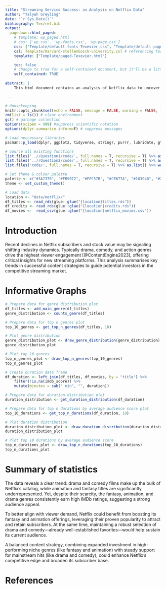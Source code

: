 ```yaml
---
title: "Streaming Service Success: an Analysis on Netflix Data"
author: "Talyah Greyling"
date: "`r Sys.Date()`"
bibliography: Tex/ref.bib       
output:
  pagedown::html_paged:
    # template: wp_paged.html
    # css: ['wp.css', 'wp-fonts.css', 'wp-page.css']
    css: ["Template/default-fonts-Texevier.css", "Template/default-page-Texevier.css", "Template/default-Texevier.css"]
    csl: Template/harvard-stellenbosch-university.csl # referencing format used.
    template: ["Template/paged-Texevier.html"]

    toc: false
    # change to true for a self-contained document, but it'll be a litte slower for Pandoc to render
    self_contained: TRUE
    
abstract: |
    This html document contains an analysis of Netflix data to uncover the dos and don'ts of streaming services. Key statistics, graphs and tables are accompanied by short summaries ideal for any busy investor to make quick & efficient investment calls. 

---
```


```r

# Housekeeping 
knitr::opts_chunk$set(echo = FALSE, message = FALSE, warning = FALSE, fig.width = 6, fig.height = 5, fig.pos = 'H') # set chunk defaults 
rm(list = ls()) # clear environment 
gc() # garbage collection
options(scipen = 999) #suppress scientific notation
options(dplyr.summarise.inform=F) # suppress messages 

# Load neccessary libraries 
pacman::p_load(dplyr, ggplot2, tidyverse, stringr, purrr, lubridate, gt, fmsb, hrbrthemes) ############## update 

# Source all existing functions 
list.files('..//Question1/code/', full.names = T, recursive = T) %>% as.list() %>% walk(~source(.))
list.files('..//Question2/code/', full.names = T, recursive = T) %>% as.list() %>% walk(~source(.))
list.files('code/', full.names = T, recursive = T) %>% as.list() %>% walk(~source(.))

# Set theme & colour palette
palette <- c("#3A7370", "#FB9072", "#FFC57B", "#CE677A", "#163940", "#2C1F2C")
theme <- set_custom_theme()

# Load data 
location <- "data/netflix/"
df_titles <- read_rds(glue::glue("{location}titles.rds"))
df_credits <- read_rds(glue::glue("{location}credits.rds"))
df_movies <-  read_csv(glue::glue("{location}netflix_movies.csv"))

```

\newpage 
# Introduction
Recent declines in Netflix subscribers and stock value may be signaling shifting industry dynamics. Typically drama, comedy, and action genres drive the highest viewer engagement [@ContentEngine2023], offering critical insights for new streaming platforms. This analysis summarises key trends in successful content strategies to guide potential investors in the competitive streaming market.

# Informative Graphs 
```r

# Prepare data for genre distribution plot
df_titles <- add_main_genre(df_titles)
genre_distribution <- counts_genre(df_titles)

# Prepare data for top n genres plot
top_10_genres <- get_top_n_genres(df_titles, 10)

```

```r

# Plot genre distribution
genre_distribution_plot <- draw_genre_distribution(genre_distribution)
genre_distribution_plot

```

```r

# Plot top 10 genres
top_n_genres_plot <- draw_top_n_genres(top_10_genres)
top_n_genres_plot

```

```r

# Create duration data frame
df_duration <- left_join(df_titles, df_movies, by = "title") %>% 
    filter(!is.na(imdb_score)) %>%
    mutate(minutes = sub(" min", "", duration))

# Prepare data for duration distribution plot 
duration_distribution <- get_duration_distribution(df_duration)

# Prepare data for top n durations by average audience score plot
top_10_durations <- get_top_n_durations(df_duration, 10)

```

```r

# Plot duration distribution
duration_distribution_plot <- draw_duration_distribution(duration_distribution)
duration_distribution_plot

```

```r

# Plot top 10 durations by average audience score
top_n_durations_plot <- draw_top_n_durations(top_10_durations)
top_n_durations_plot

```

\newpage
# Summary of statistics 
The data reveals a clear trend: drama and comedy films make up the bulk of Netflix’s catalog, while animation and fantasy titles are significantly underrepresented. Yet, despite their scarcity, the fantasy, animation, and drama genres consistently earn high IMDb ratings, suggesting a strong audience appeal.

To better align with viewer demand, Netflix could benefit from boosting its fantasy and animation offerings, leveraging their proven popularity to attract and retain subscribers. At the same time, maintaining a robust selection of drama and comedy—already well-established favorites—would help sustain its current audience.

A balanced content strategy, combining expanded investment in high-performing niche genres (like fantasy and animation) with steady support for mainstream hits (like drama and comedy), could enhance Netflix’s competitive edge and broaden its subscriber base.

\newpage 
# References
